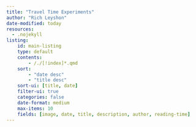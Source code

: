 ```yaml
---
title: "Travel Time Experiments"
author: "Rich Leyshon"
date-modified: today
resources:
  - .nojekyll
listing:
    id: main-listing
    type: default
    contents:
        - /./[!index]*.qmd
    sort:
        - "date desc"
        - "title desc"
    sort-ui: [title, date]
    filter-ui: true
    categories: false
    date-format: medium
    max-items: 10
    fields: [image, date, title, description, author, reading-time]
---
```


::: {#main-listing}
:::
